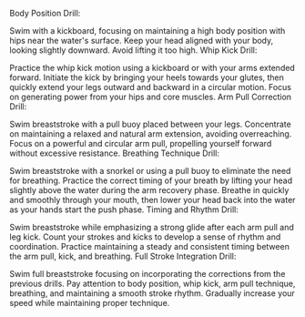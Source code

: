 Body Position Drill:

Swim with a kickboard, focusing on maintaining a high body position with hips near the water's surface.
Keep your head aligned with your body, looking slightly downward. Avoid lifting it too high.
Whip Kick Drill:

Practice the whip kick motion using a kickboard or with your arms extended forward.
Initiate the kick by bringing your heels towards your glutes, then quickly extend your legs outward and backward in a circular motion.
Focus on generating power from your hips and core muscles.
Arm Pull Correction Drill:

Swim breaststroke with a pull buoy placed between your legs.
Concentrate on maintaining a relaxed and natural arm extension, avoiding overreaching.
Focus on a powerful and circular arm pull, propelling yourself forward without excessive resistance.
Breathing Technique Drill:

Swim breaststroke with a snorkel or using a pull buoy to eliminate the need for breathing.
Practice the correct timing of your breath by lifting your head slightly above the water during the arm recovery phase.
Breathe in quickly and smoothly through your mouth, then lower your head back into the water as your hands start the push phase.
Timing and Rhythm Drill:

Swim breaststroke while emphasizing a strong glide after each arm pull and leg kick.
Count your strokes and kicks to develop a sense of rhythm and coordination.
Practice maintaining a steady and consistent timing between the arm pull, kick, and breathing.
Full Stroke Integration Drill:

Swim full breaststroke focusing on incorporating the corrections from the previous drills.
Pay attention to body position, whip kick, arm pull technique, breathing, and maintaining a smooth stroke rhythm.
Gradually increase your speed while maintaining proper technique.